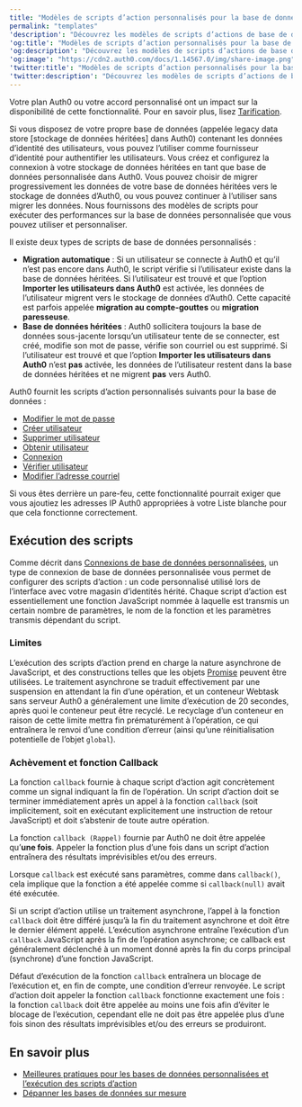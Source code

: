 ---
title: "Modèles de scripts d’action personnalisés pour la base de données"
permalink: "templates"
'description': "Découvrez les modèles de scripts d’actions de base de données personnalisés."
'og:title': "Modèles de scripts d’action personnalisés pour la base de données"
'og:description': "Découvrez les modèles de scripts d’actions de base de données personnalisés."
'og:image': "https://cdn2.auth0.com/docs/1.14567.0/img/share-image.png"
'twitter:title': "Modèles de scripts d’action personnalisés pour la base de données"
'twitter:description': "Découvrez les modèles de scripts d’actions de base de données personnalisés."
---

<Card title="La disponibilité varie selon le plan Auth0">

Votre plan Auth0 ou votre accord personnalisé ont un impact sur la disponibilité de cette fonctionnalité. Pour en savoir plus, lisez [Tarification](https://auth0.com/pricing).

</Card>

Si vous disposez de votre propre base de données (appelée legacy data store [stockage de données héritées] dans Auth0) contenant les données d’identité des utilisateurs, vous pouvez l’utiliser comme fournisseur d’identité pour authentifier les utilisateurs.
Vous créez et configurez la connexion à votre stockage de données héritées en tant que base de données personnalisée dans Auth0. Vous pouvez choisir de migrer progressivement les données de votre base de données héritées vers le stockage de données d’Auth0, ou vous pouvez continuer à l’utiliser sans migrer les données. Nous fournissons des modèles de scripts pour exécuter des performances sur la base de données personnalisée que vous pouvez utiliser et personnaliser.

Il existe deux types de scripts de base de données personnalisés :

* **Migration automatique** : Si un utilisateur se connecte à Auth0 et qu’il n’est pas encore dans Auth0, le script vérifie si l’utilisateur existe dans la base de données héritées. Si l’utilisateur est trouvé et que l’option **Importer les utilisateurs dans Auth0** est activée, les données de l’utilisateur migrent vers le stockage de données d’Auth0. Cette capacité est parfois appelée **migration au compte-gouttes** ou **migration paresseuse**.
* **Base de données héritées** : Auth0 sollicitera toujours la base de données sous-jacente lorsqu’un utilisateur tente de se connecter, est créé, modifie son mot de passe, vérifie son courriel ou est supprimé. Si l’utilisateur est trouvé et que l’option **Importer les utilisateurs dans Auth0** n’est **pas** activée, les données de l’utilisateur restent dans la base de données héritées et ne migrent **pas** vers Auth0.

Auth0 fournit les scripts d’action personnalisés suivants pour la base de données :

* [Modifier le mot de passe](/docs/docs/fr-ca/authenticate/database-connections/custom-db/templates/change-password)
* [Créer utilisateur](/docs/docs/fr-ca/authenticate/database-connections/custom-db/templates/create)
* [Supprimer utilisateur](/docs/docs/fr-ca/authenticate/database-connections/custom-db/templates/delete)
* [Obtenir utilisateur](/docs/docs/fr-ca/authenticate/database-connections/custom-db/templates/get-user)
* [Connexion](/docs/docs/fr-ca/authenticate/database-connections/custom-db/templates/login)
* [Vérifier utilisateur](/docs/docs/fr-ca/authenticate/database-connections/custom-db/templates/verify)
* [Modifier l’adresse courriel](/docs/docs/fr-ca/authenticate/database-connections/custom-db/templates/change-email)

<Card title="Pare-feu réseau">

Si vous êtes derrière un pare-feu, cette fonctionnalité pourrait exiger que vous ajoutiez les adresses IP Auth0 appropriées à votre Liste blanche pour que cela fonctionne correctement.

</Card>

## Exécution des scripts

Comme décrit dans [Connexions de base de données personnalisées](/docs/docs/fr-ca/authenticate/database-connections/custom-db), un type de connexion de base de données personnalisée vous permet de configurer des scripts d’action : un code personnalisé utilisé lors de l’interface avec votre magasin d’identités hérité. Chaque script d’action est essentiellement une fonction JavaScript nommée à laquelle est transmis un certain nombre de paramètres, le nom de la fonction et les paramètres transmis dépendant du script.

### Limites

L’exécution des scripts d’action prend en charge la nature asynchrone de JavaScript, et des constructions telles que les objets [Promise](https://developer.mozilla.org/en-US/docs/Web/JavaScript/Reference/Global_Objects/Promise) peuvent être utilisées. Le traitement asynchrone se traduit effectivement par une suspension en attendant la fin d’une opération, et un conteneur Webtask sans serveur Auth0 a généralement une limite d’exécution de 20 secondes, après quoi le conteneur peut être recyclé. Le recyclage d’un conteneur en raison de cette limite mettra fin prématurément à l’opération, ce qui entraînera le renvoi d’une condition d’erreur (ainsi qu’une réinitialisation potentielle de l’objet `global`).

### Achèvement et fonction Callback

La fonction `callback` fournie à chaque script d’action agit concrètement comme un signal indiquant la fin de l’opération. Un script d’action doit se terminer immédiatement après un appel à la fonction `callback` (soit implicitement, soit en exécutant explicitement une instruction de retour JavaScript) et doit s’abstenir de toute autre opération.

<Warning>

La fonction `callback (Rappel)` fournie par Auth0 ne doit être appelée qu’**une fois**. Appeler la fonction plus d’une fois dans un script d’action entraînera des résultats imprévisibles et/ou des erreurs.

</Warning>

<Callout icon="file-lines" color="#0EA5E9" iconType="regular">

Lorsque `callback` est exécuté sans paramètres, comme dans `callback()`, cela implique que la fonction a été appelée comme si `callback(null)` avait été exécutée.

</Callout>

Si un script d’action utilise un traitement asynchrone, l’appel à la fonction `callback` doit être différé jusqu’à la fin du traitement asynchrone et doit être le dernier élément appelé. L’exécution asynchrone entraîne l’exécution d’un `callback` JavaScript après la fin de l’opération asynchrone; ce callback est généralement déclenché à un moment donné après la fin du corps principal (synchrone) d’une fonction JavaScript.

<Warning>

Défaut d’exécution de la fonction `callback` entraînera un blocage de l’exécution et, en fin de compte, une condition d’erreur renvoyée. Le script d’action doit appeler la fonction `callback` fonctionne exactement une fois : la fonction `callback` doit être appelée au moins une fois afin d’éviter le blocage de l’exécution, cependant elle ne doit pas être appelée plus d’une fois sinon des résultats imprévisibles et/ou des erreurs se produiront.

</Warning>

## En savoir plus

* [Meilleures pratiques pour les bases de données personnalisées et l’exécution des scripts d’action](/docs/docs/fr-ca/authenticate/database-connections/custom-db/custom-database-connections-scripts/execution)
* [Dépanner les bases de données sur mesure](/docs/docs/fr-ca/authenticate/database-connections/custom-db/error-handling)
